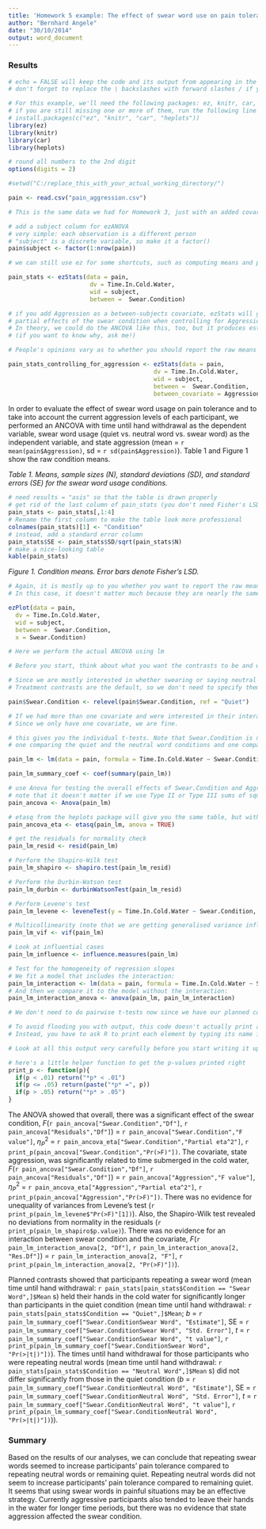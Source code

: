 ```yaml
---
title: 'Homework 5 example: The effect of swear word use on pain tolerance'
author: "Bernhard Angele"
date: "30/10/2014"
output: word_document
---
```


### Results



```r
# echo = FALSE will keep the code and its output from appearing in the final document.
# don't forget to replace the \ backslashes with forward slashes / if you're on Windows

# For this example, we'll need the following packages: ez, knitr, car, and heplots
# if you are still missing one or more of them, run the following line (without the #):
# install.packages(c("ez", "knitr", "car", "heplots"))
library(ez)
library(knitr)
library(car)
library(heplots)

# round all numbers to the 2nd digit
options(digits = 2)

#setwd("C:/replace_this_with_your_actual_working_directory/")

pain <- read.csv("pain_aggression.csv")

# This is the same data we had for Homework 3, just with an added covariate.

# add a subject column for ezANOVA
# very simple: each observation is a different person
# "subject" is a discrete variable, so make it a factor()
pain$subject <- factor(1:nrow(pain))

# we can still use ez for some shortcuts, such as computing means and plotting them

pain_stats <- ezStats(data = pain, 
                       dv = Time.In.Cold.Water, 
                       wid = subject, 
                       between =  Swear.Condition)

# if you add Aggression as a between-subjects covariate, ezStats will give you the 
# partial effects of the swear condition when controlling for Aggression
# In theory, we could do the ANCOVA like this, too, but it produces estimates that are slightly off
# (if you want to know why, ask me!)

# People's opinions vary as to whether you should report the raw means or the partial effect means. I would always report the raw means unless the partial means are radically different.

pain_stats_controlling_for_aggression <- ezStats(data = pain, 
                                         dv = Time.In.Cold.Water, 
                                         wid = subject, 
                                         between =  Swear.Condition,
                                         between_covariate = Aggression)
```

In order to evaluate the effect of swear word usage on pain tolerance and to take into account the current aggression levels of each participant, we performed an ANCOVA with time until hand withdrawal as the dependent variable, swear word usage (quiet vs. neutral word vs. swear word) as the independent variable, and state aggression (mean = `r mean(pain$Aggression)`, sd = `r sd(pain$Aggression)`). Table 1 and Figure 1 show the raw condition means.

*Table 1. Means, sample sizes (N), standard deviations (SD), and standard errors (SE) for the swear word usage conditions.*
```r
# need results = "asis" so that the table is drawn properly
# get rid of the last column of pain_stats (you don't need Fisher's LSD in a results section)
pain_stats <- pain_stats[,1:4]
# Rename the first column to make the table look more professional
colnames(pain_stats)[1] <- "Condition"
# instead, add a standard error column
pain_stats$SE <- pain_stats$SD/sqrt(pain_stats$N)
# make a nice-looking table  
kable(pain_stats)
```

*Figure 1. Condition means. Error bars denote Fisher's LSD.*

```r
# Again, it is mostly up to you whether you want to report the raw means or the partial effects in this plot.
# In this case, it doesn't matter much because they are nearly the same.

ezPlot(data = pain, 
  dv = Time.In.Cold.Water, 
  wid = subject, 
  between =  Swear.Condition,
  x = Swear.Condition)
```

```r
# Here we perform the actual ANCOVA using lm

# Before you start, think about what you want the contrasts to be and which conditions you want to compare. Note that the number of comparisons you can make is limited (more about that in Class 6)

# Since we are mostly interested in whether swearing or saying neutral words is better than remaining quiet, we can use treatment (simple) contrasts here, comparing each factor level to our chosen baseline (i.e. the quiet condition)
# Treatment contrasts are the default, so we don't need to specify them, but we do need to make sure that "Quiet" is the baseline level for Swear.Condition

pain$Swear.Condition <- relevel(pain$Swear.Condition, ref = "Quiet")

# If we had more than one covariate and were interested in their interaction, we would need to center them here using scale(x, scale = FALSE)
# Since we only have one covariate, we are fine.

# this gives you the individual t-tests. Note that Swear.Condition is now split into two contrasts,
# one comparing the quiet and the neutral word conditions and one comparing the quiet and the swear word conditions

pain_lm <- lm(data = pain, formula = Time.In.Cold.Water ~ Swear.Condition + Aggression)

pain_lm_summary_coef <- coef(summary(pain_lm))

# use Anova for testing the overall effects of Swear.Condition and Aggression
# note that it doesn't matter if we use Type II or Type III sums of squares here, since we don't have an interaction
pain_ancova <- Anova(pain_lm)

# etasq from the heplots package will give you the same table, but with effect size estimates
pain_ancova_eta <- etasq(pain_lm, anova = TRUE)

# get the residuals for normality check
pain_lm_resid <- resid(pain_lm)

# Perform the Shapiro-Wilk test
pain_lm_shapiro <- shapiro.test(pain_lm_resid)

# Perform the Durbin-Watson test
pain_lm_durbin <- durbinWatsonTest(pain_lm_resid)

# Perform Levene's test
pain_lm_levene <- leveneTest(y = Time.In.Cold.Water ~ Swear.Condition, data = pain)

# Multicollinearity (note that we are getting generalised variance inflation factors instead of the usual ones here, but that's perfectly fine -- they are interpretable just like the ordinary ones)
pain_lm_vif <- vif(pain_lm)

# Look at influential cases
pain_lm_influence <- influence.measures(pain_lm)

# Test for the homogeneity of regression slopes
# We fit a model that includes the interaction:
pain_lm_interaction <- lm(data = pain, formula = Time.In.Cold.Water ~ Swear.Condition * Aggression)
# And then we compare it to the model without the interaction:
pain_lm_interaction_anova <- anova(pain_lm, pain_lm_interaction)

# We don't need to do pairwise t-tests now since we have our planned contrasts in the lm summary

# To avoid flooding you with output, this code doesn't actually print any of the results to the Console when you first run it
# Instead, you have to ask R to print each element by typing its name in the Console, e.g. pain_lm_summary_coef

# Look at all this output very carefully before you start writing it up, especially if you are using R Markdown!

# here's a little helper function to get the p-values printed right
print_p <- function(p){
  if(p < .01) return("*p* < .01")
  if(p <= .05) return(paste("*p* =", p))
  if(p > .05) return("*p* > .05")
}
```

The ANOVA showed that overall, there was a significant effect of the swear condition, *F*(`r pain_ancova["Swear.Condition","Df"]`, `r pain_ancova["Residuals","Df"]`) = `r pain_ancova["Swear.Condition","F value"]`, $\eta_P^2$ = `r pain_ancova_eta["Swear.Condition","Partial eta^2"]`, `r print_p(pain_ancova["Swear.Condition","Pr(>F)"])`. The covariate, state aggression, was significantly related to time submerged in the cold water, *F*(`r pain_ancova["Swear.Condition","Df"]`, `r pain_ancova["Residuals","Df"]`) = `r pain_ancova["Aggression","F value"]`, $\eta_P^2$ = `r pain_ancova_eta["Aggression","Partial eta^2"]`, `r print_p(pain_ancova["Aggression","Pr(>F)"])`. There was no evidence for unequality of variances from Levene's test (`r print_p(pain_lm_levene$"Pr(>F)"[1])`). Also, the Shapiro-Wilk test revealed no deviations from normality in the residuals (`r print_p(pain_lm_shapiro$p.value)`). There was no evidence for an interaction between swear condition and the covariate, *F*(`r pain_lm_interaction_anova[2, "Df"]`, `r pain_lm_interaction_anova[2, "Res.Df"]`) = `r pain_lm_interaction_anova[2, "F"]`, `r print_p(pain_lm_interaction_anova[2, "Pr(>F)"])`).

Planned contrasts showed that participants repeating a swear word (mean time until hand withdrawal: `r pain_stats[pain_stats$Condition == "Swear Word",]$Mean` s) held their hands in the cold water for significantly longer than participants in the quiet condition (mean time until hand withdrawal: `r pain_stats[pain_stats$Condition == "Quiet",]$Mean`; *b* = `r pain_lm_summary_coef["Swear.ConditionSwear Word", "Estimate"]`, SE = `r pain_lm_summary_coef["Swear.ConditionSwear Word", "Std. Error"]`, *t* = `r pain_lm_summary_coef["Swear.ConditionSwear Word", "t value"]`, `r print_p(pain_lm_summary_coef["Swear.ConditionSwear Word", "Pr(>|t|)"])`).  The times until hand withdrawal for those participants who were repeating neutral words (mean time until hand withdrawal: `r pain_stats[pain_stats$Condition == "Neutral Word",]$Mean` s) did not differ significantly from those in the quiet condition (*b* = `r pain_lm_summary_coef["Swear.ConditionNeutral Word", "Estimate"]`, SE = `r pain_lm_summary_coef["Swear.ConditionNeutral Word", "Std. Error"]`, *t* = `r pain_lm_summary_coef["Swear.ConditionNeutral Word", "t value"]`, `r print_p(pain_lm_summary_coef["Swear.ConditionNeutral Word", "Pr(>|t|)"])`)).

### Summary

Based on the results of our analyses, we can conclude that repeating swear words seemed to increase participants' pain tolerance compared to repeating neutral words or remaining quiet. Repeating neutral words did not seem to increase participants' pain tolerance compared to remaining quiet. It seems that using swear words in painful situations may be an effective strategy. Currently aggressive participants also tended to leave their hands in the water for longer time periods, but there was no evidence that state aggression affected the swear condition.